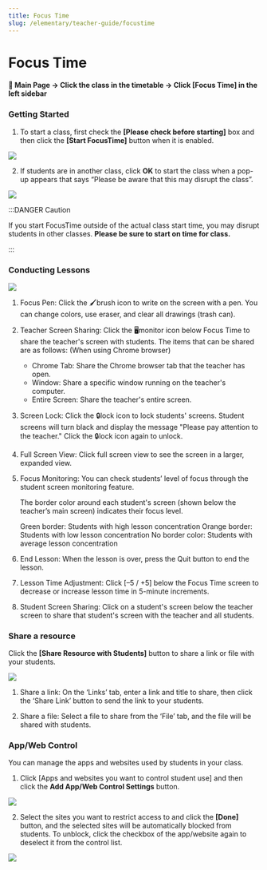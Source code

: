 ```yaml
---
title: Focus Time
slug: /elementary/teacher-guide/focustime
---
```



# Focus Time

#### 📍 Main Page → Click the class in the timetable → Click [Focus Time] in the left sidebar

### Getting Started

1. To start a class, first check the **[Please check before starting]** box and then click the **[Start FocusTime]** button when it is enabled.

<Image src="/img/en/elementary/teacher/05-01.jpg" size="lg" />

2. If students are in another class, click **OK** to start the class when a pop-up appears that says “Please be aware that this may disrupt the class”.

<Image src="/img/en/elementary/teacher/05-02.jpg" size="sm" />

:::DANGER Caution

If you start FocusTime outside of the actual class start time, you may disrupt students in other classes.
**Please be sure to start on time for class.**

:::

### Conducting Lessons

<Image src="/img/en/elementary/teacher/05-03.jpg" size="lg" />

1. Focus Pen: Click the 🖌️brush icon to write on the screen with a pen. You can change colors, use eraser, and clear all drawings (trash can).

2. Teacher Screen Sharing: Click the 🖥️monitor icon below Focus Time to share the teacher's screen with students. The items that can be shared are as follows:
   (When using Chrome browser)

   - Chrome Tab: Share the Chrome browser tab that the teacher has open.
   - Window: Share a specific window running on the teacher's computer.
   - Entire Screen: Share the teacher's entire screen.

3. Screen Lock: Click the 🔒lock icon to lock students' screens. Student screens will turn black and display the message "Please pay attention to the teacher." Click the 🔒lock icon again to unlock.

4. Full Screen View: Click full screen view to see the screen in a larger, expanded view.

5. Focus Monitoring: You can check students’ level of focus through the student screen monitoring feature.

   The border color around each student's screen (shown below the teacher’s main screen) indicates their focus level.

   Green border: Students with high lesson concentration
   Orange border: Students with low lesson concentration
   No border color: Students with average lesson concentration

6. End Lesson: When the lesson is over, press the Quit button to end the lesson.

7. Lesson Time Adjustment: Click [–5 / +5] below the Focus Time screen to decrease or increase lesson time in 5-minute increments.

8. Student Screen Sharing: Click on a student's screen below the teacher screen to share that student's screen with the teacher and all students.

### Share a resource

Click the **[Share Resource with Students]** button to share a link or file with your students.

<Image src="/img/en/elementary/teacher/05-04.jpg" size="lg" />

1. Share a link: On the ‘Links’ tab, enter a link and title to share, then click the ‘Share Link’ button to send the link to your students.

2. Share a file: Select a file to share from the ‘File’ tab, and the file will be shared with students.

### App/Web Control

You can manage the apps and websites used by students in your class.

1. Click [Apps and websites you want to control student use] and then click the **Add App/Web Control Settings** button.

<Image src="/img/en/elementary/teacher/05-05.jpg" size="lg" />

2. Select the sites you want to restrict access to and click the **[Done]** button, and the selected sites will be automatically blocked from students.
   To unblock, click the checkbox of the app/website again to deselect it from the control list.

<Image src="/img/en/elementary/teacher/05-06.jpg" size="lg" />
